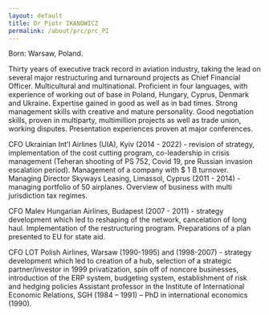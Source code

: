 ```yaml
---
layout: default
title: Dr Piotr IKANOWICZ
permalink: /about/prc/prc_PI
---
```


Born: Warsaw, Poland.

Thirty years of executive track record in aviation industry, taking the lead on several major restructuring and turnaround projects as Chief Financial Officer. Multicultural and multinational. Proficient in four languages, with experience of working out of base in Poland, Hungary, Cyprus, Denmark and Ukraine. Expertise gained in good as well as in bad times. Strong management skills with creative and mature personality. Good negotiation skills, proven in multiparty, multimillion projects as well as trade union, working disputes. Presentation experiences proven at major conferences.

CFO Ukrainian Int’l Airlines (UIA), Kyiv (2014 - 2022) - revision of strategy, implementation of the cost cutting program, co-leadership in crisis management (Teheran shooting of PS 752, Covid 19, pre Russian invasion escalation period). Management of a company with $ 1 B turnover.
Managing Director Skyways Leasing, Limassol, Cyprus (2011 - 2014) - managing portfolio of 50 airplanes. Overview of business with multi jurisdiction tax regimes.

CFO Malev Hungarian Airlines, Budapest (2007 - 2011) - strategy development which led to reshaping of the network, cancelation of long haul. Implementation of the restructuring program. Preparations of a plan presented to EU for state aid.

CFO LOT Polish Airlines, Warsaw (1990-1995) and (1998-2007) - strategy development which led to creation of a hub, selection of a strategic partner/investor in 1999 privatization, spin off of noncore businesses, introduction of the ERP system, budgeting system, establishment of risk and hedging policies
Assistant professor in the Institute of International Economic Relations, SGH (1984 – 1991) – PhD in international economics (1990).
